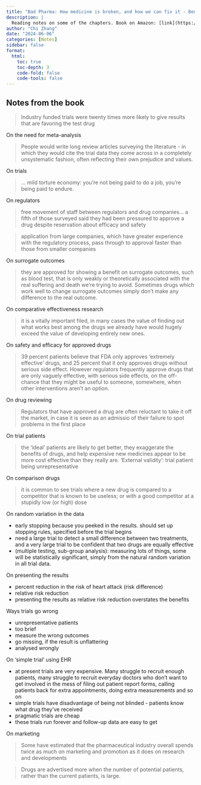 ```yaml
---
title: "Bad Pharma: How medicine is broken, and how we can fix it - Ben Goldacre"
description: |
  Reading notes on some of the chapters. Book on Amazon: [link](https://www.amazon.co.uk/Bad-Pharma-How-Medicine-Broken/dp/000749808X) 
author: "Chi Zhang"
date: "2024-06-06"
categories: [Notes]
sidebar: false
format: 
  html:
    toc: true
    toc-depth: 3
    code-fold: false
    code-tools: false
---
```





## Notes from the book

> Industry funded trials were twenty times more likely to give results that are favoring the test drug

On the need for meta-analysis

> People would write long review articles surveying the literature - in which they would cite the trial data they come across in a completely unsystematic fashion, often reflecting their own prejudice and values.

On trials

> ... mild torture economy: you're not being paid to do a job, you're being paid to endure.

On regulators

> free movement of staff between regulators and drug companies... a fifth of those surveyed said they had been pressured to approve a drug despite reservation about efficacy and safety

> application from large companies, which have greater experience with the regulatory process, pass through to approval faster than those from smaller companies


On surrogate outcomes

> they are approved for showing a benefit on surrogate outcomes, such as blood test, that is only weakly or theoretically associated with the real suffering and death we're trying to avoid. Sometimes drugs which work well to change surrogate outcomes simply don't make any difference to the real outcome.

On comparative effectiveness research

> it is a vitally important filed, in many cases the value of finding out what works best among the drugs we already have would hugely exceed the value of developing entirely new ones.

On safety and efficacy for approved drugs

> 39 percent patients believe that FDA only approves 'extremely effective' drugs, and 25 percent that it only approves drugs without serious side effect. However regulators frequently approve drugs that are only vaguely effective, with serious side effects, on the off-chance that they might be useful to someone, somewhere, when other interventions aren't an option.

On drug reviewing

> Regulators that have approved a drug are often reluctant to take it off the market, in case it is seen as an admissio of their failure to spot problems in the first place

On trial patients

> the 'ideal' patients are likely to get better, they exaggerate the benefits of drugs, and help expensive new medicines appear to be more cost effective than they really are. 'External validity': trial patient being unrepresentative

On comparison drugs

> it is common to see trials where a new drug is compared to a competitor that is known to be useless; or with a good competitor at a stupidly low (or high) dose


On random variation in the data

- early stopping because you peeked in the results. should set up stopping rules, specified before the trial begins
- need a large trial to detect a small difference between two treatments, and a very large trial to be confident that two drugs are equally effective
- (multiple testing, sub-group analysis): measuring lots of things, some will be statistically significant, simply from the natural random variation in all trial data.

On presenting the results

- percent reduction in the risk of heart attack (risk difference)
- relative risk reduction
- presenting the results as relative risk reduction overstates the benefits

Ways trials go wrong

- unrepresentative patients
- too brief 
- measure the wrong outcomes
- go missing, if the result is unflattering
- analysed wrongly

On 'simple trial' using EHR

- at present trials are very expensive. Many struggle to recruit enough patients, many struggle to recruit everyday doctors who don't want to get involved in the mess of filing out patient report forms, calling patients back for extra appointments, doing extra measurements and so on
- simple trials have disadvantage of being not blinded - patients know what drug they've received
- pragmatic trials are cheap
- these trials run forever and follow-up data are easy to get

On marketing 

> Some have estimated that the pharmaceutical industry overall spends twice as much on marketing and promotion as it does on research and developments

> Drugs are advertised more when the number of potential patients, rather than the current patients, is large. 




